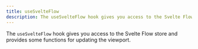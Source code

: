 ```yaml
---
title: useSvelteFlow
description: The useSvelteFlow hook gives you access to the Svelte Flow store and provides some functions for updating the viewport.
---
```



The `useSvelteFlow` hook gives you access to the Svelte Flow store and provides some functions for updating the viewport.

<RemoteCodeViewer
  route="examples/misc/use-svelte-flow"
  framework="svelte"
  activeFile="Flow.svelte"
/>

